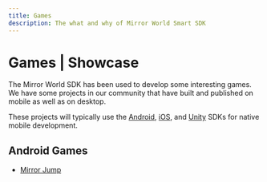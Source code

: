 ```yaml
---
title: Games
description: The what and why of Mirror World Smart SDK
---
```

# Games | Showcase

The Mirror World SDK has been used to develop some interesting games.
We have some projects in our community that have built and published on mobile
as well as on desktop.

These projects will typically use the [Android](/integration/android), [iOS](/integration/ios), and [Unity](/integration/unity) SDKs for native mobile development.

## Android Games
- [Mirror Jump](/showcase/mirror-jump)

